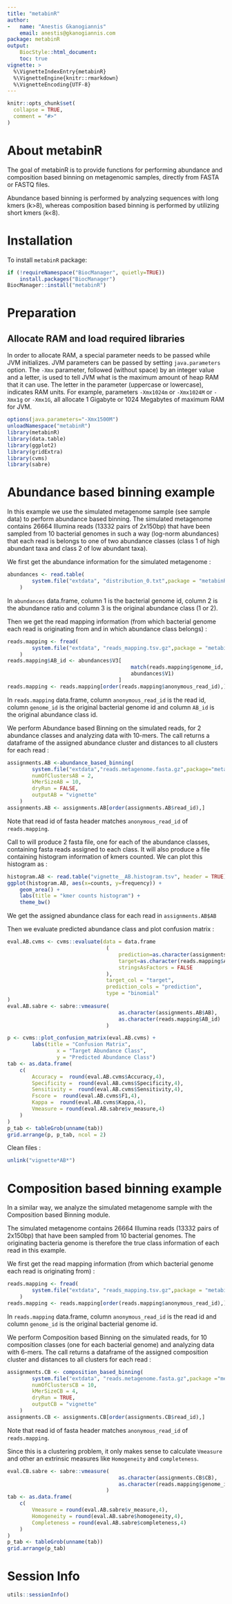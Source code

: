```yaml
---
title: "metabinR"
author: 
-   name: "Anestis Gkanogiannis"
    email: anestis@gkanogiannis.com
package: metabinR
output: 
    BiocStyle::html_document:
    toc: true
vignette: >
  %\VignetteIndexEntry{metabinR}
  %\VignetteEngine{knitr::rmarkdown}
  %\VignetteEncoding{UTF-8}
---
```


```r
knitr::opts_chunk$set(
  collapse = TRUE,
  comment = "#>"
)
```

# About metabinR

The goal of metabinR is to provide functions for performing abundance and 
composition based binning on metagenomic samples, directly from FASTA or 
FASTQ files.

Abundance based binning is performed by analyzing sequences with long kmers 
(k>8), whereas composition based binning is performed by utilizing short kmers 
(k<8).

# Installation

To install `metabinR` package:
```r
if (!requireNamespace("BiocManager", quietly=TRUE))
    install.packages("BiocManager")
BiocManager::install("metabinR")
```

# Preparation

## Allocate RAM and load required libraries

In order to allocate RAM, a special parameter needs to be passed while JVM 
initializes. JVM parameters can be passed by setting `java.parameters` option.
The `-Xmx` parameter, followed (without space) by an integer value and a 
letter, is used to tell JVM what is the maximum amount of heap RAM that it can
use. The letter in the parameter (uppercase or lowercase), indicates RAM units.
For example, parameters `-Xmx1024m` or `-Xmx1024M` or `-Xmx1g` or `-Xmx1G`, all
allocate 1 Gigabyte or 1024 Megabytes of maximum RAM for JVM.

```r
options(java.parameters="-Xmx1500M")
unloadNamespace("metabinR")
library(metabinR)
library(data.table)
library(ggplot2)
library(gridExtra)
library(cvms)
library(sabre)
```

# Abundance based binning example

In this example we use the simulated metagenome sample (see sample data) to 
perform abundance based binning.
The simulated metagenome contains 26664 Illumina reads (13332 pairs of 2x150bp) 
that have been sampled from 10 bacterial genomes in such a way 
(log-norm abundances) that each read is belongs to one of two abundance classes
(class 1 of high abundant taxa and class 2 of low abundant taxa).

We first get the abundance information for the simulated metagenome :
```r
abundances <- read.table(
        system.file("extdata", "distribution_0.txt",package = "metabinR")
    )
```
In `abundances` data.frame, column 1 is the bacterial genome id, 
column 2 is the abundance ratio and column 3 is the original 
abundance class (1 or 2).

Then we get the read mapping information (from which bacterial genome 
each read is originating from and in which abundance class belongs) :
```r
reads.mapping <- fread(
        system.file("extdata", "reads_mapping.tsv.gz",package = "metabinR")
    )
reads.mapping$AB_id <- abundances$V3[
                                        match(reads.mapping$genome_id,
                                        abundances$V1)
                                    ]
reads.mapping <- reads.mapping[order(reads.mapping$anonymous_read_id),]
```
In `reads.mapping` data.frame, column `anonymous_read_id` is the read id, 
column `genome_id` is the original bacterial genome id and 
column `AB_id` is the original abundance class id.

We perform Abundance based Binning on the simulated reads, 
for 2 abundance classes and analyzing data with 10-mers.
The call returns a dataframe of the assigned abundance cluster 
and distances to all clusters for each read :
```r
assignments.AB <-abundance_based_binning(
        system.file("extdata","reads.metagenome.fasta.gz",package="metabinR"),
        numOfClustersAB = 2, 
        kMerSizeAB = 10, 
        dryRun = FALSE, 
        outputAB = "vignette"
    )
assignments.AB <- assignments.AB[order(assignments.AB$read_id),]
```
Note that read id of fasta header 
matches `anonymous_read_id` of `reads.mapping`.

Call to \link[metabinR]{abundance_based_binning} will produce 2 fasta file, 
one for each of the abundance classes, containing fasta reads assigned to each 
class.
It will also produce a file containing histogram information of kmers counted.
We can plot this histogram as :
```r
histogram.AB <- read.table("vignette__AB.histogram.tsv", header = TRUE)
ggplot(histogram.AB, aes(x=counts, y=frequency)) + 
    geom_area() +
    labs(title = "kmer counts histogram") + 
    theme_bw()
```

We get the assigned abundance class for each read in `assignments.AB$AB`

Then we evaluate predicted abundance class and plot confusion matrix :
```r
eval.AB.cvms <- cvms::evaluate(data = data.frame
                                (
                                    prediction=as.character(assignments.AB$AB),
                                    target=as.character(reads.mapping$AB_id),
                                    stringsAsFactors = FALSE
                                ),
                                target_col = "target",
                                prediction_cols = "prediction",
                                type = "binomial"
)
eval.AB.sabre <- sabre::vmeasure(
                                    as.character(assignments.AB$AB),
                                    as.character(reads.mapping$AB_id)
                                )

p <- cvms::plot_confusion_matrix(eval.AB.cvms) +
        labs(title = "Confusion Matrix", 
                x = "Target Abundance Class", 
                y = "Predicted Abundance Class")
tab <- as.data.frame(
    c(
        Accuracy =  round(eval.AB.cvms$Accuracy,4),
        Specificity =  round(eval.AB.cvms$Specificity,4),
        Sensitivity =  round(eval.AB.cvms$Sensitivity,4),
        Fscore =  round(eval.AB.cvms$F1,4),
        Kappa =  round(eval.AB.cvms$Kappa,4),
        Vmeasure = round(eval.AB.sabre$v_measure,4)
    )
)
p_tab <- tableGrob(unname(tab))
grid.arrange(p, p_tab, ncol = 2)
```

Clean files :
```r
unlink("vignette*AB*")
```

# Composition based binning example

In a similar way, we analyze the simulated metagenome sample 
with the Composition based Binning module.

The simulated metagenome contains 26664 Illumina reads (13332 pairs of 2x150bp) 
that have been sampled from 10 bacterial genomes.
The originating bacteria genome is therefore the true class information of
each read in this example.

We first get the read mapping information (from which bacterial genome each 
read is originating from) :
```r
reads.mapping <- fread(
        system.file("extdata", "reads_mapping.tsv.gz",package = "metabinR")
    )
reads.mapping <- reads.mapping[order(reads.mapping$anonymous_read_id),]
```
In `reads.mapping` data.frame, column `anonymous_read_id` is the read id and 
column `genome_id` is the original bacterial genome id.

We perform Composition based Binning on the simulated reads, 
for 10 composition classes (one for each bacterial genome) and analyzing data 
with 6-mers.
The call returns a dataframe of the assigned composition cluster 
and distances to all clusters for each read :
```r
assignments.CB <- composition_based_binning(
        system.file("extdata", "reads.metagenome.fasta.gz",package ="metabinR"),
        numOfClustersCB = 10, 
        kMerSizeCB = 4, 
        dryRun = TRUE, 
        outputCB = "vignette"
    )
assignments.CB <- assignments.CB[order(assignments.CB$read_id),]
```
Note that read id of fasta header 
matches `anonymous_read_id` of `reads.mapping`.

Since this is a clustering problem, it only makes sense to calculate `Vmeasure` 
and other an extrinsic measures like `Homogeneity` and `completeness`.
```r
eval.CB.sabre <- sabre::vmeasure(
                                    as.character(assignments.CB$CB),
                                    as.character(reads.mapping$genome_id)
                                )
tab <- as.data.frame(
    c(
        Vmeasure = round(eval.AB.sabre$v_measure,4),
        Homogeneity = round(eval.AB.sabre$homogeneity,4),
        Completeness = round(eval.AB.sabre$completeness,4)
    )
)
p_tab <- tableGrob(unname(tab))
grid.arrange(p_tab)
```

# Session Info
```r
utils::sessionInfo()
```
